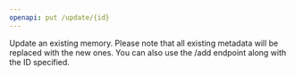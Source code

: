```yaml
---
openapi: put /update/{id}
---
```


Update an existing memory.
Please note that all existing metadata will be replaced with the new ones.
You can also use the /add endpoint along with the ID specified.
